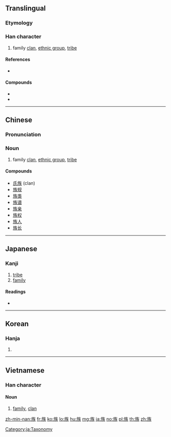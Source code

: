 ==Translingual==

===Etymology===
{{Han compound|㫃|矢|t2=arrow|ls=ic}}

===Han character===
{{Han char|rn=70|rad=方|as=07|sn=11|four=08234|canj=YSOOK|ids=⿸⿰方𠂉矢}}

# family [[clan]], [[ethnic group]], [[tribe]]

====References====
* {{Han ref|kx=0484.030|dkj=13661|dj=0846.030|hdz=32181.010|uh=65CF|ud=26063|bh=B1DA|bd=45530}}

====Compounds====
* {{lang|und|sc=Hani|[[家族]]}}
* {{lang|und|sc=Hani|[[民族]]}}

----

==Chinese==
{{zh-forms}}

===Pronunciation===
{{zh-pron
|m=zú
|c=zuk6
|h=pfs=chhu̍k
|mn=cha̍k/cho̍k
|mc=y
|oc=y
|cat=n}}

===Noun===
{{zh-noun}}

# family [[clan]], [[ethnic group]], [[tribe]]

====Compounds====
* [[氏族]] (clan)
* [[族规]]
* [[族类]]
* [[族谱]]
* [[族亲]]
* [[族权]]
* [[族人]]
* [[族长]]

----

==Japanese==

===Kanji===
{{ja-kanji|grade=3|rs=方07}}

# [[tribe]]
# [[family]]

====Readings====
* {{ja-readings|goon=[[ぞく]] (zoku)|kanon=[[そく]] (soku)|on=[[そう]] (sō)|kun=[[やから]] (yakara)}}

[[Category:ja:Taxonomy]]

----

==Korean==

===Hanja===
{{ko-hanja|hangeul=[[족]], [[주]]|eumhun=|rv=jok, ju|mr=chok, chu|y=cok, cwu}}

# {{defn|lang=ko|sort=方07}}

----

==Vietnamese==

===Han character===
{{head|vi|Han tu|sc=Hant}}{{attention|vi|may need inflection template}}

====Noun====
{{vi-hantu|tộc|rs=方07|pos=noun}}

# [[family]], [[clan]]

[[zh-min-nan:族]]
[[fr:族]]
[[ko:族]]
[[lo:族]]
[[hu:族]]
[[mg:族]]
[[ja:族]]
[[no:族]]
[[pl:族]]
[[th:族]]
[[zh:族]]